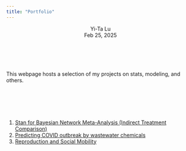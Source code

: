 ```yaml
---
title: "Portfolio"
---
```



```{=html}

    <body id="top">
        <header>
            <p class="author">
                Yi-Ta Lu <br/>
                Feb 25, 2025
            </p>
        </header>
    </body>


<div class="abstract">
    <br>
    <p>
      This webpage hosts a selection of my projects on stats, modeling, and others.
    </p>
</div>


<br>
<br>
<br>
<br>



<div>
  <ol>
    <li><a href="https://github.com/yitalu/stan_for_meta_analysis">Stan for Bayesian Network Meta-Analysis (Indirect Treatment Comparison)</a></li>
    <li><a href="https://github.com/yitalu/wastewater_based_epidemiology">Predicting COVID outbreak by wastewater chemicals</a></li>
    <li><a href="https://github.com/yitalu/reproduction_social_mobility">Reproduction and Social Mobility</a></li>
  </ol>
</div>

```

